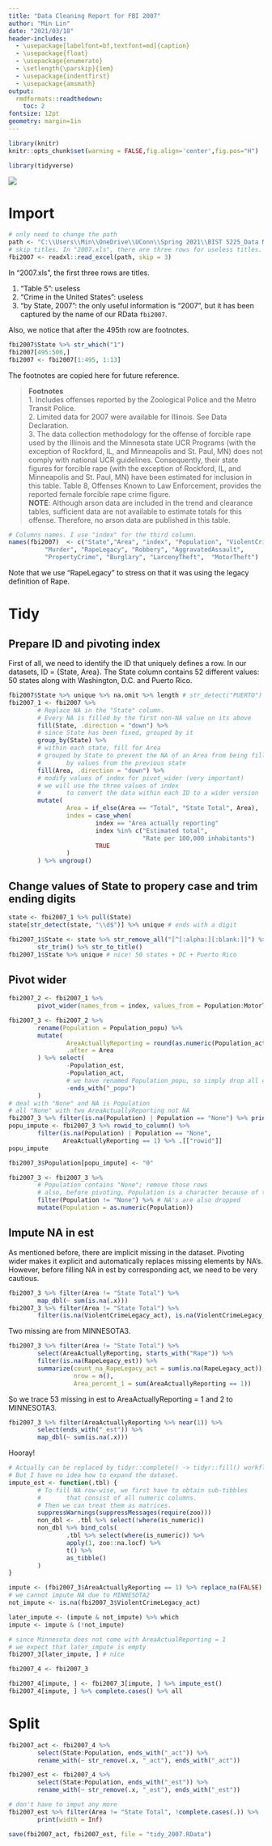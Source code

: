 ---
title: "Data Cleaning Report for FBI 2007"
author: "Min Lin"
date: "2021/03/18"
header-includes:
  - \usepackage[labelfont=bf,textfont=md]{caption}  
  - \usepackage{float}
  - \usepackage{enumerate}
  - \setlength{\parskip}{1em}
  - \usepackage{indentfirst} 
  - \usepackage{amsmath}
output:
  rmdformats::readthedown:
    toc: 2
fontsize: 12pt
geometry: margin=1in
---

```{r setup, include=FALSE}
library(knitr)
knitr::opts_chunk$set(warning = FALSE,fig.align='center',fig.pos="H")
```

```{r, message=FALSE}
library(tidyverse)
```
![](data-science-explore.png) 

# Import

```{r}
# only need to change the path
path <- "C:\\Users\\Min\\OneDrive\\UConn\\Spring 2021\\BIST 5225_Data Management and Programming in R and SAS\\Group Assignment\\Crime_by_State\\2007.xls"
# skip titles. In "2007.xls", there are three rows for useless titles. 
fbi2007 <- readxl::read_excel(path, skip = 3) 
```

In "2007.xls", the first three rows are titles. 

1. "Table 5": useless
2. "Crime in the United States": useless
3. "by State, 2007": the only useful information is "2007", but it has been captured by the name of our RData `fbi2007`.

Also, we notice that after the 495th row are footnotes. 

```{r}
fbi2007$State %>% str_which("1")
fbi2007[495:500,]
fbi2007 <- fbi2007[1:495, 1:13]
```

The footnotes are copied here for future reference. 

> __Footnotes__  
1. Includes offenses reported by the Zoological Police and the Metro Transit Police.  
2. Limited data for 2007 were available for Illinois.  See Data Declaration.  
3. The data collection methodology for the offense of forcible rape used by the Illinois and the Minnesota state UCR Programs (with the exception of Rockford, IL, and Minneapolis and St. Paul, MN) does not comply with national UCR guidelines.  Consequently, their state figures for forcible rape (with the exception of Rockford, IL, and Minneapolis and St. Paul, MN) have been estimated for inclusion in this table.  Table 8, Offenses Known to Law Enforcement, provides the reported female forcible rape crime figure.  
__NOTE__:  Although arson data are included in the trend and clearance tables, sufficient data are not available to estimate totals for this offense.  Therefore, no arson data are published in this table.				

		
```{r}
# Columns names. I use "index" for the third column. 
names(fbi2007)  <- c("State","Area", "index", "Population", "ViolentCrimeLegacy", 
          "Murder", "RapeLegacy", "Robbery", "AggravatedAssault", 
          "PropertyCrime", "Burglary", "LarcenyTheft",	"MotorTheft")
```

Note that we use "RapeLegacy" to stress on that it was using the legacy definition of Rape.

# Tidy 
## Prepare ID and pivoting index
First of all, we need to identify the ID that uniquely defines a row. In our datasets, ID = {State, Area}. The State column contains 52 different values: 50 states along with Washington, D.C. and Puerto Rico. 
```{r}
fbi2007$State %>% unique %>% na.omit %>% length # str_detect("PUERTO") %>% any
fbi2007_1 <- fbi2007 %>% 
        # Replace NA in the "State" column. 
        # Every NA is filled by the first non-NA value on its above
        fill(State, .direction = "down") %>% 
        # since State has been fixed, grouped by it
        group_by(State) %>% 
        # within each state, fill for Area
        # grouped by State to prevent the NA of an Area from being filled 
        #       by values from the previous state
        fill(Area, .direction = "down") %>% 
        # modify values of index for pivot_wider (very important)
        # we will use the three values of index 
        #       to convert the data within each ID to a wider version
        mutate(
                Area = if_else(Area == "Total", "State Total", Area),
                index = case_when(
                        index == "Area actually reporting"             ~ "act",
                        index %in% c("Estimated total", 
                                     "Rate per 100,000 inhabitants")   ~ "est",
                        TRUE                                           ~ "popu" # NA -> "popu"
                )
        ) %>% ungroup()

```

## Change values of State to propery case and trim ending digits
```{r}
state <- fbi2007_1 %>% pull(State)
state[str_detect(state, "\\d$")] %>% unique # ends with a digit
```

```{r}
fbi2007_1$State <- state %>% str_remove_all("[^[:alpha:][:blank:]]") %>% 
        str_trim() %>% str_to_title()
fbi2007_1$State %>% unique # nice! 50 states + DC + Puerto Rico
```
## Pivot wider
```{r}
fbi2007_2 <- fbi2007_1 %>% 
        pivot_wider(names_from = index, values_from = Population:MotorTheft) 
```

```{r}
fbi2007_3 <- fbi2007_2 %>%
        rename(Population = Population_popu) %>%
        mutate(
                AreaActuallyReporting = round(as.numeric(Population_act), 3), # three digits
                .after = Area
        ) %>% select(
                -Population_est, 
                -Population_act,
                # we have renamed Population_popu, so simply drop all columns ending with "_popu"
                -ends_with("_popu")  
        )
# deal with "None" and NA is Population
# all "None" with two AreaActuallyReporting not NA 
fbi2007_3 %>% filter(is.na(Population) | Population == "None") %>% print(width = Inf)
popu_impute <- fbi2007_3 %>% rowid_to_column() %>% 
        filter(is.na(Population) | Population == "None", 
               AreaActuallyReporting == 1) %>% .[["rowid"]] 
popu_impute

fbi2007_3$Population[popu_impute] <- "0"

fbi2007_3 <- fbi2007_3 %>% 
        # Population contains "None"; remove those rows 
        # also, before pivoting, Population is a character because of the appearance of "None"
        filter(Population != "None") %>% # NA's are also dropped
        mutate(Population = as.numeric(Population)) 
```
## Impute NA in est
As mentioned before, there are implicit missing in the dataset. Pivoting wider makes it explicit and automatically replaces missing elements by NA's. However, before filling NA in est by corresponding act, we need to be very cautious. 
```{r}
fbi2007_3 %>% filter(Area != "State Total") %>% 
        map_dbl(~ sum(is.na(.x))) 
fbi2007_3 %>% filter(Area != "State Total") %>% 
        filter(is.na(ViolentCrimeLegacy_act), is.na(ViolentCrimeLegacy_est)) 
```
Two missing are from MINNESOTA3.

```{r}
fbi2007_3 %>% filter(Area != "State Total") %>% 
        select(AreaActuallyReporting, starts_with("Rape")) %>% 
        filter(is.na(RapeLegacy_est)) %>% 
        summarize(count_na_RapeLegacy_act = sum(is.na(RapeLegacy_act)), 
                  nrow = n(), 
                  Area_percent_1 = sum(AreaActuallyReporting == 1))
```
So we trace 53 missing in est to AreaActuallyReporting = 1 and 2 to MINNESOTA3. 

```{r}
fbi2007_3 %>% filter(AreaActuallyReporting %>% near(1)) %>% 
        select(ends_with("_est")) %>% 
        map_dbl(~ sum(is.na(.x)))
```
Hooray! 
```{r}
# Actually can be replaced by tidyr::complete() -> tidyr::fill() workflow before pivoting.
# But I have no idea how to expand the dataset. 
impute_est <- function(.tbl) {
        # To fill NA row-wise, we first have to obtain sub-tibbles
        #       that consist of all numeric columns. 
        # Then we can treat them as matrices. 
        suppressWarnings(suppressMessages(require(zoo)))
        non_dbl <- .tbl %>% select(!where(is_numeric))
        non_dbl %>% bind_cols(
                .tbl %>% select(where(is_numeric)) %>% 
                apply(1, zoo::na.locf) %>% 
                t() %>% 
                as_tibble()
        )
}

impute <- (fbi2007_3$AreaActuallyReporting == 1) %>% replace_na(FALSE)
# we cannot impute NA due to MINNESOTA2
not_impute <- is.na(fbi2007_3$ViolentCrimeLegacy_act)

later_impute <- (impute & not_impute) %>% which 
impute <- impute & (!not_impute)

# since Minnesota does not come with AreaActualReporting = 1
# we expect that later_impute is empty
fbi2007_3[later_impute, ] # nice

fbi2007_4 <- fbi2007_3

fbi2007_4[impute, ] <- fbi2007_3[impute, ] %>% impute_est()
fbi2007_4[impute, ] %>% complete.cases() %>% all
```

# Split 

```{r}
fbi2007_act <- fbi2007_4 %>% 
        select(State:Population, ends_with("_act")) %>% 
        rename_with(~ str_remove(.x, "_act"), ends_with("_act"))

fbi2007_est <- fbi2007_4 %>% 
        select(State:Population, ends_with("_est")) %>% 
        rename_with(~ str_remove(.x, "_est"), ends_with("_est"))

# don't have to imput any more
fbi2007_est %>% filter(Area != "State Total", !complete.cases(.)) %>% 
        print(width = Inf)

save(fbi2007_act, fbi2007_est, file = "tidy_2007.RData")
```






